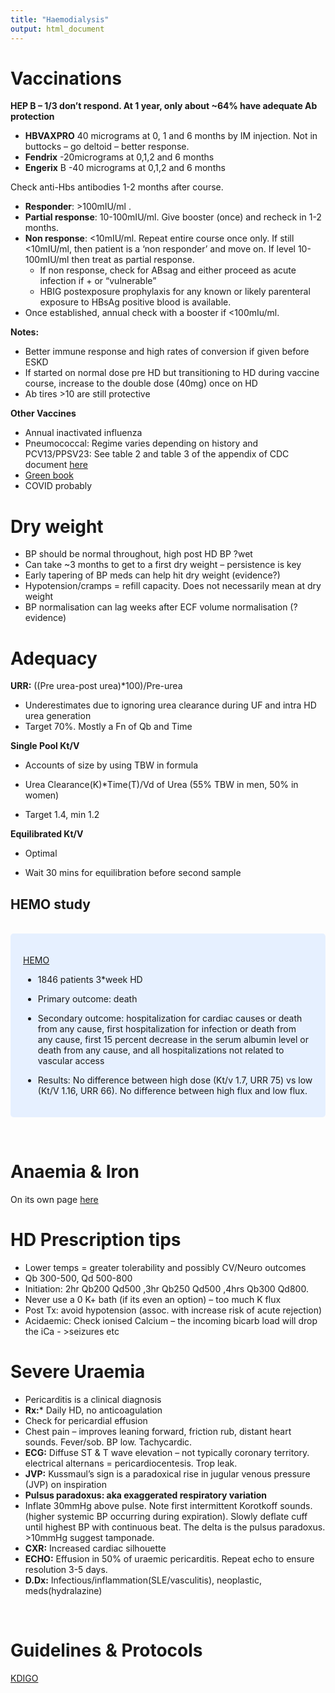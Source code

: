 ```yaml
---
title: "Haemodialysis"
output: html_document
---
```


# Vaccinations

**HEP B – 1/3 don’t respond. At 1 year, only about \~64% have adequate Ab protection**

-   **HBVAXPRO** 40 micrograms at 0, 1 and 6 months by IM injection. Not in buttocks – go deltoid – better response.
-   **Fendrix** -20micrograms at 0,1,2 and 6 months
-   **Engerix** B -40 micrograms at 0,1,2 and 6 months

Check anti-Hbs antibodies 1-2 months after course.

-   **Responder**: \>100mIU/ml .
-   **Partial response**: 10-100mIU/ml. Give booster (once) and recheck in 1-2 months.
-   **Non response**: \<10mIU/ml. Repeat entire course once only. If still \<10mIU/ml, then patient is a ‘non responder’ and move on. If level 10-100mIU/ml then treat as partial response.
    -   If non response, check for ABsag and either proceed as acute infection if + or “vulnerable”
    -   HBIG postexposure prophylaxis for any known or likely parenteral exposure to HBsAg positive blood is available.
-   Once established, annual check with a booster if \<100mIu/ml.

**Notes:**

-   Better immune response and high rates of conversion if given before ESKD
-   If started on normal dose pre HD but transitioning to HD during vaccine course, increase to the double dose (40mg) once on HD
-   Ab tires \>10 are still protective


**Other Vaccines**

-   Annual inactivated influenza
-   Pneumococcal: Regime varies depending on history and PCV13/PPSV23: See table 2 and table 3 of the appendix of CDC document [here](https://www.cdc.gov/dialysis/pdfs/vaccinating_dialysis_patients_and_patients_dec2012.pdf) 
-   [Green book](https://www.gov.uk/government/collections/immunisation-against-infectious-disease-the-green-book#the-green-book)
-   COVID probably

# Dry weight

-   BP should be normal throughout, high post HD BP ?wet
-   Can take \~3 months to get to a first dry weight – persistence is key
-   Early tapering of BP meds can help hit dry weight (evidence?)
-   Hypotension/cramps = refill capacity. Does not necessarily mean at dry weight
-   BP normalisation can lag weeks after ECF volume normalisation (?evidence)

# Adequacy

**URR:** ((Pre urea-post urea)\*100)/Pre-urea

-   Underestimates due to ignoring urea clearance during UF and intra HD urea generation
-   Target 70%. Mostly a Fn of Qb and Time

**Single Pool Kt/V**

-   Accounts of size by using TBW in formula

-   Urea Clearance(K)\*Time(T)/Vd of Urea (55% TBW in men, 50% in women)

-   Target 1.4, min 1.2

**Equilibrated Kt/V**

-   Optimal

-   Wait 30 mins for equilibration before second sample

## HEMO study
<br>
<style>
div.blue { background-color:#e6f0ff; border-radius: 5px; padding: 20px;}
</style>
<div class = "blue">
[HEMO](<https://www.nejm.org/doi/full/10.1056/nejmoa021583>)

-   1846 patients 3\*week HD

-   Primary outcome: death

-   Secondary outcome: hospitalization for cardiac causes or death from any cause, first hospitalization for infection or death from any cause, first 15 percent decrease in the serum albumin level or death from any cause, and all hospitalizations not related to vascular access

-   Results: No difference between high dose (Kt/v 1.7, URR 75) vs low (Kt/V 1.16, URR 66). No difference between high flux and low flux.
</div>
<br>

# Anaemia & Iron

On its own page [here](www.nephromancer.com/anaemia)

# HD Prescription tips

-   Lower temps = greater tolerability and possibly CV/Neuro outcomes
-   Qb 300-500, Qd 500-800
-   Initiation: 2hr Qb200 Qd500 ,3hr Qb250 Qd500 ,4hrs Qb300 Qd800.
-   Never use a 0 K+ bath (if its even an option) – too much K flux
-   Post Tx: avoid hypotension (assoc. with increase risk of acute rejection)
-   Acidaemic: Check ionised Calcium – the incoming bicarb load will drop the iCa - \>seizures etc

# Severe Uraemia

-   Pericarditis is a clinical diagnosis
-   **Rx:*** Daily HD, no anticoagulation
-   Check for pericardial effusion 
-   Chest pain – improves leaning forward, friction rub, distant heart sounds. Fever/sob. BP low. Tachycardic.
-   **ECG:** Diffuse ST & T wave elevation – not typically coronary territory. electrical alternans = pericardiocentesis. Trop leak.
-   **JVP:** Kussmaul's sign is a paradoxical rise in jugular venous pressure (JVP) on inspiration
-   **Pulsus paradoxus: aka exaggerated respiratory variation**
-   Inflate 30mmHg above pulse. Note first intermittent Korotkoff sounds. (higher systemic BP occurring during expiration). Slowly deflate cuff until highest BP with continuous beat. The delta is the pulsus paradoxus. \>10mmHg suggest tamponade.
 -   **CXR:** Increased cardiac silhouette
-   **ECHO:** Effusion in 50% of uraemic pericarditis. Repeat echo to ensure resolution 3-5 days.
-   **D.Dx:** Infectious/inflammation(SLE/vasculitis), neoplastic, meds(hydralazine)


<br>

# Guidelines & Protocols

[KDIGO](https://kdigo.org/guidelines/)



